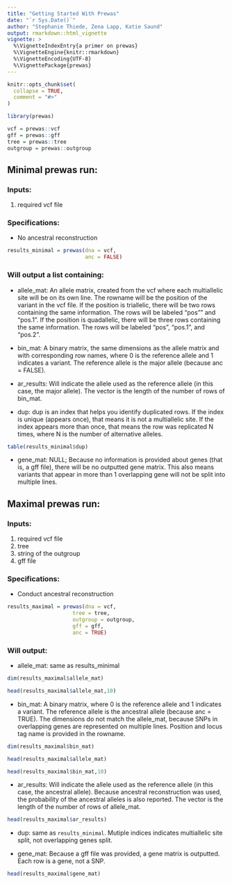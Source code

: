 ```yaml
---
title: "Getting Started With Prewas"
date: "`r Sys.Date()`"
author: "Stephanie Thiede, Zena Lapp, Katie Saund"
output: rmarkdown::html_vignette
vignette: >
  %\VignetteIndexEntry{a primer on prewas}
  %\VignetteEngine{knitr::rmarkdown}
  %\VignetteEncoding{UTF-8}
  %\VignettePackage{prewas}
---
```


```r
knitr::opts_chunk$set(
  collapse = TRUE,
  comment = "#>"
)
```

```r
library(prewas)

vcf = prewas::vcf
gff = prewas::gff
tree = prewas::tree
outgroup = prewas::outgroup
```

## Minimal prewas run: 

### Inputs: 

1. required vcf file

### Specifications: 

* No ancestral reconstruction 

```r
results_minimal = prewas(dna = vcf, 
                         anc = FALSE)
```

### Will output a list containing: 

* allele_mat: An allele matrix, created from the vcf where each multiallelic site will be on its own line. The rowname will be the position of the variant in the vcf file. If the position is triallelic, there will be two rows containing the same information. The rows will be labeled "pos"" and "pos.1". If the position is quadallelic, there will be three rows containing the same information. The rows will be labeled "pos", "pos.1", and "pos.2".

* bin_mat: A binary matrix, the same dimensions as the allele matrix and with corresponding row names, where 0 is the reference allele and 1 indicates a variant. The reference allele is the major allele (because anc = FALSE). 

* ar_results: Will indicate the allele used as the reference allele (in this case, the major allele). The vector is the length of the number of rows of bin_mat. 

* dup: dup is an index that helps you identify duplicated rows. If the index is unique (appears once), that means it is not a multiallelic site. If the index appears more than once, that means the row was replicated N times, where N is the number of alternative alleles.  

```r
table(results_minimal$dup)
```


* gene_mat: NULL; Because no information is provided about genes (that is, a gff file), there will be no outputted gene matrix. This also means variants that appear in more than 1 overlapping gene will not be split into multiple lines. 


## Maximal prewas run: 

### Inputs: 

1. required vcf file
1. tree
1. string of the outgroup
1. gff file 

### Specifications: 

* Conduct ancestral reconstruction 


```r
results_maximal = prewas(dna = vcf, 
                     tree = tree, 
                     outgroup = outgroup, 
                     gff = gff,
                     anc = TRUE)
```

### Will output: 

* allele_mat: same as results_minimal 

```r
dim(results_maximal$allele_mat)
```

```r
head(results_maximal$allele_mat,10)
```

* bin_mat: A binary matrix, where 0 is the reference allele and 1 indicates a variant. The reference allele is the ancestral allele (because anc = TRUE). The dimensions do not match the allele_mat, because SNPs in overlapping genes are represented on multiple lines. Position and locus tag name is provided in the rowname. 

```r
dim(results_maximal$bin_mat)
```

```r
head(results_maximal$allele_mat)
```


```r
head(results_maximal$bin_mat,10)
```

* ar_results: Will indicate the allele used as the reference allele (in this case, the ancestral allele). Because ancestral reconstruction was used, the probability of the ancestral alleles is also reported. The vector is the length of the number of rows of allele_mat.  

```r
head(results_maximal$ar_results)
```

* dup: same as `results_minimal`. Mutiple indices indicates multiallelic site split, not overlapping genes split. 


* gene_mat: Because a gff file was provided, a gene matrix is outputted. Each row is a gene, not a SNP. 

```r
head(results_maximal$gene_mat)
```



